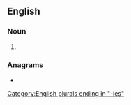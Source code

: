 ==English==

===Noun===
{{head|en|noun form}}

# {{plural of|en|synonymy}}

===Anagrams===
* {{anagrams|en|a=eimnnossyy|synonymise}}

[[Category:English plurals ending in "-ies"]]